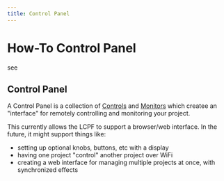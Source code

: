 ```yaml
---
title: Control Panel
---
```


# How-To Control Panel

see <Term name="Panel"/>

## Control Panel

A Control Panel is a collection of [Controls](PanelControl) and [Monitors](PanelMonitor) which 
createe an "interface" for remotely controlling and monitoring your project.

This currently allows the LCPF to support a browser/web interface.  In the future, it might support things like:
  - setting up optional knobs, buttons, etc with a display
  - having one project "control" another project over WiFi
  - creating a web interface for managing multiple projects at once, with synchronized effects